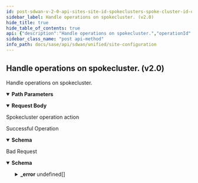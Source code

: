 ```yaml
---
id: post-sdwan-v-2-0-api-sites-site-id-spokeclusters-spoke-cluster-id-operations
sidebar_label: Handle operations on spokecluster. (v2.0)
hide_title: true
hide_table_of_contents: true
api: {"description":"Handle operations on spokecluster.","operationId":"post-sdwan-v2.0-api-sites-site_id-spokeclusters-spoke_cluster_id-operations","parameters":[{"description":"Site Id","in":"path","name":"site_id","required":true,"schema":{"description":"Site Id","type":"string"}},{"description":"Spoke Cluster Id","in":"path","name":"spoke_cluster_id","required":true,"schema":{"description":"Spoke Cluster Id","type":"string"}}],"requestBody":{"content":{"application/json":{"schema":{"properties":{"action":{"description":"Action","enum":["RE_ELECTION"],"type":"string"},"id":{"description":"Id","type":"string"}}}}},"description":"Spokecluster operation action"},"responses":{"200":{"content":{"application/json":{"schema":{"properties":{"action":{"description":"Action","enum":["RE_ELECTION"],"type":"string"},"id":{"description":"Id","type":"string"}}}}},"description":"Successful Operation"},"400":{"content":{"application/json":{"example":{"value":{"_error":[{"code":"INVALID_JSON_EXTRA_ATTRIBUTE"}]}},"schema":{"properties":{"_error":{"items":{"properties":{"code":{"type":"string"},"message":{"type":"string"}}},"type":"array"}}}}},"description":"Bad Request"}},"tags":["Site Configuration"],"method":"post","path":"/sdwan/v2.0/api/sites/{site_id}/spokeclusters/{spoke_cluster_id}/operations","jsonRequestBodyExample":{"action":"RE_ELECTION","id":"string"},"info":{"contact":{},"description":"List of APIs used to manage your site specific configuration attributes, and HA configuration for both branch and data center sites.","title":"Site Configuration","version":"Latest"},"postman":{"name":"Handle operations on spokecluster. (v2.0)","description":{"content":"Handle operations on spokecluster.","type":"text/plain"},"url":{"path":["sdwan","v2.0","api","sites",":site_id","spokeclusters",":spoke_cluster_id","operations"],"host":["{{baseUrl}}"],"query":[],"variable":[{"disabled":false,"description":{"content":"(Required) Site Id","type":"text/plain"},"type":"any","value":"","key":"site_id"},{"disabled":false,"description":{"content":"(Required) Spoke Cluster Id","type":"text/plain"},"type":"any","value":"","key":"spoke_cluster_id"}]},"header":[{"key":"Content-Type","value":"application/json"},{"key":"Accept","value":"application/json"}],"method":"POST","body":{"mode":"raw","raw":"\"\"","options":{"raw":{"language":"json"}}}}}
sidebar_class_name: "post api-method"
info_path: docs/sase/api/sdwan/unified/site-configuration
---
```



## Handle operations on spokecluster. (v2.0)



Handle operations on spokecluster.

<details style={{"marginBottom":"1rem"}} data-collapsed={false} open={true}><summary style={{}}><strong>Path Parameters</strong></summary><div><ul><ParamsItem className={"paramsItem"} param={{"description":"Site Id","in":"path","name":"site_id","required":true,"schema":{"description":"Site Id","type":"string"}}}></ParamsItem><ParamsItem className={"paramsItem"} param={{"description":"Spoke Cluster Id","in":"path","name":"spoke_cluster_id","required":true,"schema":{"description":"Spoke Cluster Id","type":"string"}}}></ParamsItem></ul></div></details><details style={{}} data-collapsed={false} open={true}><summary style={{"textAlign":"left"}}><strong>Request Body</strong></summary><div style={{"textAlign":"left","marginLeft":"1rem"}}><div style={{"marginTop":"1rem","marginBottom":"1rem"}}>

Spokecluster operation action

</div></div><ul style={{"marginLeft":"1rem"}}><SchemaItem collapsible={false} name={"action"} required={false} schemaDescription={"Action"} schemaName={"string"} qualifierMessage={"**Possible values:** [`RE_ELECTION`]"}></SchemaItem><SchemaItem collapsible={false} name={"id"} required={false} schemaDescription={"Id"} schemaName={"string"} qualifierMessage={undefined}></SchemaItem></ul></details><div><ApiTabs><TabItem label={"200"} value={"200"}><div>

Successful Operation

</div><div><details style={{}} data-collapsed={false} open={true}><summary style={{"textAlign":"left"}}><strong>Schema</strong></summary><div style={{"textAlign":"left","marginLeft":"1rem"}}></div><ul style={{"marginLeft":"1rem"}}><SchemaItem collapsible={false} name={"action"} required={false} schemaDescription={"Action"} schemaName={"string"} qualifierMessage={"**Possible values:** [`RE_ELECTION`]"}></SchemaItem><SchemaItem collapsible={false} name={"id"} required={false} schemaDescription={"Id"} schemaName={"string"} qualifierMessage={undefined}></SchemaItem></ul></details></div></TabItem><TabItem label={"400"} value={"400"}><div>

Bad Request

</div><div><details style={{}} data-collapsed={false} open={true}><summary style={{"textAlign":"left"}}><strong>Schema</strong></summary><div style={{"textAlign":"left","marginLeft":"1rem"}}></div><ul style={{"marginLeft":"1rem"}}><SchemaItem collapsible={true} className={"schemaItem"}><details style={{}}><summary style={{}}><strong>_error</strong><span style={{"opacity":"0.6"}}> undefined[]</span></summary><div style={{"marginLeft":"1rem"}}><SchemaItem collapsible={false} name={"code"} required={false} schemaDescription={undefined} schemaName={"string"} qualifierMessage={undefined}></SchemaItem><SchemaItem collapsible={false} name={"message"} required={false} schemaDescription={undefined} schemaName={"string"} qualifierMessage={undefined}></SchemaItem></div></details></SchemaItem></ul></details></div></TabItem></ApiTabs></div>
      